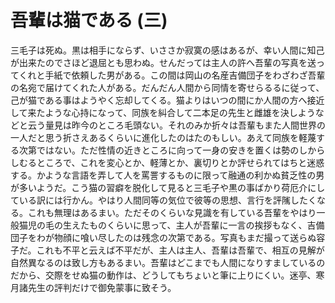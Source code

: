 # 吾輩は猫である (三)

三毛子は死ぬ。黒は相手にならず、いささか寂寞の感はあるが、幸い人間に知己が出来たのでさほど退屈とも思わぬ。せんだっては主人の許へ吾輩の写真を送ってくれと手紙で依頼した男がある。この間は岡山の名産吉備団子をわざわざ吾輩の名宛で届けてくれた人がある。だんだん人間から同情を寄せらるるに従って、己が猫である事はようやく忘却してくる。猫よりはいつの間にか人間の方へ接近して来たような心持になって、同族を糾合して二本足の先生と雌雄を決しようなどと云う量見は昨今のところ毛頭ない。それのみか折々は吾輩もまた人間世界の一人だと思う折さえあるくらいに進化したのはたのもしい。あえて同族を軽蔑する次第ではない。ただ性情の近きところに向って一身の安きを置くは勢のしからしむるところで、これを変心とか、軽薄とか、裏切りとか評せられてはちと迷惑する。かような言語を弄して人を罵詈するものに限って融通の利かぬ貧乏性の男が多いようだ。こう猫の習癖を脱化して見ると三毛子や黒の事ばかり荷厄介にしている訳には行かん。やはり人間同等の気位で彼等の思想、言行を評隲したくなる。これも無理はあるまい。ただそのくらいな見識を有している吾輩をやはり一般猫児の毛の生えたものくらいに思って、主人が吾輩に一言の挨拶もなく、吉備団子をわが物顔に喰い尽したのは残念の次第である。写真もまだ撮って送らぬ容子だ。これも不平と云えば不平だが、主人は主人、吾輩は吾輩で、相互の見解が自然異なるのは致し方もあるまい。吾輩はどこまでも人間になりすましているのだから、交際をせぬ猫の動作は、どうしてもちょいと筆に上りにくい。迷亭、寒月諸先生の評判だけで御免蒙事に致そう。